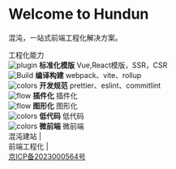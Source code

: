 
<Meta title="Hundun/前端工程化" />

<style>
  {`
    .subheading {
      --mediumdark: '#999999';
      font-weight: 900;
      font-size: 13px;
      color: #999;
      letter-spacing: 6px;
      line-height: 24px;
      text-transform: uppercase;
      margin-bottom: 12px;
      margin-top: 40px;
    }

    .link-list {
      display: grid;
      grid-template-columns: 1fr;
      grid-template-rows: 1fr 1fr;
      row-gap: 10px;
    }

    @media (min-width: 620px) {
      .link-list {
        row-gap: 20px;
        column-gap: 20px;
        grid-template-columns: 1fr 1fr;
      }
    }

    @media all and (-ms-high-contrast:none) {
    .link-list {
        display: -ms-grid;
        -ms-grid-columns: 1fr 1fr;
        -ms-grid-rows: 1fr 1fr;
      }
    }

    .link-item {
      display: block;
      padding: 20px 30px 20px 15px;
      border: 1px solid #00000010;
      border-radius: 5px;
      transition: background 150ms ease-out, border 150ms ease-out, transform 150ms ease-out;
      color: #333333;
      display: flex;
      align-items: flex-start;
    }
     .link-item1 {
      display: block;
      padding: 20px 30px 20px 15px;
      border: 1px solid #00000010;
      border-radius: 5px;
      transition: background 150ms ease-out, border 150ms ease-out, transform 150ms ease-out;
      color: #333333;
      display: flex;
      align-items: flex-start;
    }

    .link-item:hover {
      border-color: #1EA7FD50;
      transform: translate3d(0, -3px, 0);
      box-shadow: rgba(0, 0, 0, 0.08) 0 3px 10px 0;
    }

    .link-item:active {
      border-color: #1EA7FD;
      transform: translate3d(0, 0, 0);
    }

    .link-item strong {
      font-weight: 700;
      display: block;
      margin-bottom: 2px;
    }

    .link-item img {
      height: 40px;
      width: 40px;
      margin-right: 15px;
      flex: none;
    }

    .link-item span {
      font-size: 14px;
      line-height: 20px;
    }

    .tip {
      display: inline-block;
      border-radius: 1em;
      font-size: 11px;
      line-height: 12px;
      font-weight: 700;
      background: #E7FDD8;
      color: #66BF3C;
      padding: 4px 12px;
      margin-right: 10px;
      vertical-align: top;
    }

    .tip-wrapper {
      font-size: 13px;
      line-height: 20px;
      margin-top: 40px;
      margin-bottom: 40px;
    }

    .tip-wrapper code {
      font-size: 12px;
      display: inline-block;
    }
  `}
</style>

# Welcome to Hundun

混沌，一站式前端工程化解决方案。

<div className="subheading">工程化能力</div>

<div className="link-list">
  <div className="link-item">
    <img src={Plugin} alt="plugin" />
    <span>
      <strong>标准化模版</strong>
      Vue,React模版，SSR，CSR
    </span>
  </div>
  <div className="link-item">
    <img src={StackAlt} alt="Build" />
    <span>
      <strong>编译构建</strong>
      webpack、vite、rollup
    </span>
  </div>
  <div className="link-item">
    <img src={Colors} alt="colors" />
    <span>
      <strong>开发规范</strong>
      prettier、eslint、commitlint
    </span>
  </div>
  <div className="link-item">
    <img src={Flow} alt="flow" />
    <span>
      <strong>插件化</strong>
      插件化
    </span>
  </div>
  <div className="link-item">
    <img src={Flow} alt="flow" />
    <span>
      <strong>图形化</strong>
      图形化
    </span>
  </div>
  <div className="link-item">
    <img src={Colors} alt="colors" />
    <span>
      <strong>低代码</strong>
      低代码
    </span>
  </div>
  <div className="link-item">
    <img src={Colors} alt="colors" />
    <span>
      <strong>微前端</strong>
      微前端
    </span>
  </div>
</div>
<footer
  style={{
    width: "100%",
    position: "fixed",
    bottom: 0,
    left: 0,
    zIndex: 10,
    background: "white",
  }}
>
  <div
    className="link-item1"
    style={{
      color: "orange",
      display: "flex",
      flexWrap: "wrap",
      width: "100%",
    }}
  >
    <div >混沌建站 | </div>
    <div style={{marginLeft:'10px'}}>前端工程化 | </div>
    <div style={{marginLeft:'10px'}}>
      <a
        href="http://beian.miit.gov.cn/"
        target="_blank"
        style={{ color: "orange" }}
      >
        京ICP备2023000564号
      </a>
    </div>
    
  </div>
</footer>
